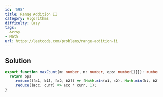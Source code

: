 ```yaml
---
id: '598'
title: Range Addition II
category: Algorithms
difficulty: Easy
tags:
- Array
- Math
url: https://leetcode.com/problems/range-addition-ii
---
```


## Solution

```typescript filename="solution.ts" copy
export function maxCount(m: number, n: number, ops: number[][]): number {
  return ops
    .reduce(([a1, b1], [a2, b2]) => [Math.min(a1, a2), Math.min(b1, b2)], [m, n])
    .reduce((acc, curr) => acc * curr, 1);
}
```

